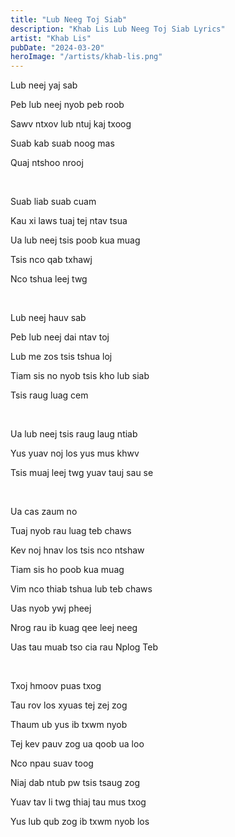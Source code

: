```yaml
---
title: "Lub Neeg Toj Siab"
description: "Khab Lis Lub Neeg Toj Siab Lyrics"
artist: "Khab Lis"
pubDate: "2024-03-20"
heroImage: "/artists/khab-lis.png"
---
```


Lub neej yaj sab

Peb lub neej nyob peb roob

Sawv ntxov lub ntuj kaj txoog

Suab kab suab noog mas

Quaj ntshoo nrooj

<br />

Suab liab suab cuam

Kau xi laws tuaj tej ntav tsua

Ua lub neej tsis poob kua muag

Tsis nco qab txhawj

Nco tshua leej twg

<br />

Lub neej hauv sab

Peb lub neej dai ntav toj

Lub me zos tsis tshua loj

Tiam sis no nyob tsis kho lub siab

Tsis raug luag cem

<br />

Ua lub neej tsis raug laug ntiab

Yus yuav noj los yus mus khwv

Tsis muaj leej twg yuav tauj sau se

<br />

Ua cas zaum no

Tuaj nyob rau luag teb chaws

Kev noj hnav los tsis nco ntshaw

Tiam sis ho poob kua muag

Vim nco thiab tshua lub teb chaws

Uas nyob ywj pheej

Nrog rau ib kuag qee leej neeg

Uas tau muab tso cia rau Nplog Teb

<br />

Txoj hmoov puas txog

Tau rov los xyuas tej zej zog

Thaum ub yus ib txwm nyob

Tej kev pauv zog ua qoob ua loo

Nco npau suav toog

Niaj dab ntub pw tsis tsaug zog

Yuav tav li twg thiaj tau mus txog

Yus lub qub zog ib txwm nyob los
